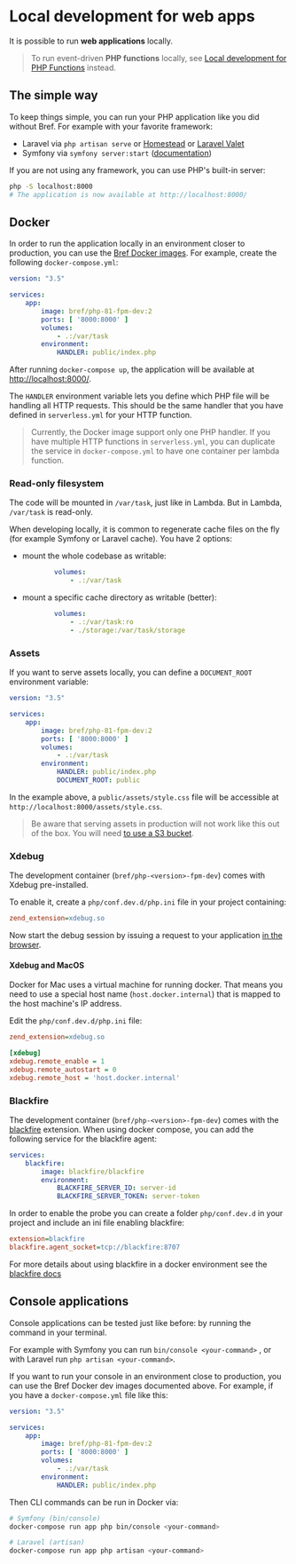 # Local development for web apps

It is possible to run **web applications** locally.

> To run event-driven **PHP functions** locally, see [Local development for PHP Functions](/docs/function/local-development.mdx) instead.

## The simple way

To keep things simple, you can run your PHP application like you did without Bref. For example with your favorite framework:

- Laravel via `php artisan serve` or [Homestead](https://laravel.com/docs/homestead) or [Laravel Valet](https://laravel.com/docs/valet)
- Symfony via `symfony server:start` ([documentation](https://symfony.com/doc/current/setup/symfony_server.html))

If you are not using any framework, you can use PHP's built-in server:

```bash
php -S localhost:8000
# The application is now available at http://localhost:8000/
```

## Docker

In order to run the application locally in an environment closer to production, you can use the [Bref Docker images](https://hub.docker.com/u/bref). For example, create the following `docker-compose.yml`:

```yaml
version: "3.5"

services:
    app:
        image: bref/php-81-fpm-dev:2
        ports: [ '8000:8000' ]
        volumes:
            - .:/var/task
        environment:
            HANDLER: public/index.php
```

After running `docker-compose up`, the application will be available at [http://localhost:8000/](http://localhost:8000/).

The `HANDLER` environment variable lets you define which PHP file will be handling all HTTP requests. This should be the same handler that you have defined in `serverless.yml` for your HTTP function.

> Currently, the Docker image support only one PHP handler. If you have multiple HTTP functions in `serverless.yml`, you can duplicate the service in `docker-compose.yml` to have one container per lambda function.

### Read-only filesystem

The code will be mounted in `/var/task`, just like in Lambda. But in Lambda, `/var/task` is read-only.

When developing locally, it is common to regenerate cache files on the fly (for example Symfony or Laravel cache). You have 2 options:

- mount the whole codebase as writable:

    ```yaml
            volumes:
                - .:/var/task
    ```
- mount a specific cache directory as writable (better):

    ```yaml
            volumes:
                - .:/var/task:ro
                - ./storage:/var/task/storage
    ```

### Assets

If you want to serve assets locally, you can define a `DOCUMENT_ROOT` environment variable:

```yaml
version: "3.5"

services:
    app:
        image: bref/php-81-fpm-dev:2
        ports: [ '8000:8000' ]
        volumes:
            - .:/var/task
        environment:
            HANDLER: public/index.php
            DOCUMENT_ROOT: public
```

In the example above, a `public/assets/style.css` file will be accessible at `http://localhost:8000/assets/style.css`.

> Be aware that serving assets in production will not work like this out of the box. You will need [to use a S3 bucket](/docs/runtimes/http.mdx#assets).

### Xdebug

The development container (`bref/php-<version>-fpm-dev`) comes with Xdebug pre-installed.

To enable it, create a `php/conf.dev.d/php.ini` file in your project containing:

```ini
zend_extension=xdebug.so
```

Now start the debug session by issuing a request to your application [in the browser](https://xdebug.org/docs/remote#starting).

#### Xdebug and MacOS

Docker for Mac uses a virtual machine for running docker. That means you need to use a special host name (`host.docker.internal`) that is mapped to the host machine's IP address.

Edit the `php/conf.dev.d/php.ini` file:

```ini
zend_extension=xdebug.so

[xdebug]
xdebug.remote_enable = 1
xdebug.remote_autostart = 0
xdebug.remote_host = 'host.docker.internal'
```

### Blackfire

The development container (`bref/php-<version>-fpm-dev`) comes with the [blackfire](https://www.blackfire.io/) extension. When using docker compose, you can add the following service for the blackfire agent:

```yaml
services:
    blackfire:
        image: blackfire/blackfire
        environment:
            BLACKFIRE_SERVER_ID: server-id
            BLACKFIRE_SERVER_TOKEN: server-token
```

In order to enable the probe you can create a folder `php/conf.dev.d` in your project and include an ini file enabling blackfire:

```ini
extension=blackfire
blackfire.agent_socket=tcp://blackfire:8707
```

For more details about using blackfire in a docker environment see the [blackfire docs](https://blackfire.io/docs/integrations/docker)

## Console applications

Console applications can be tested just like before: by running the command in your terminal.

For example with Symfony you can run `bin/console <your-command>` , or with Laravel run `php artisan <your-command>`.

If you want to run your console in an environment close to production, you can use the Bref Docker dev images documented above. For example, if you have a `docker-compose.yml` file like this:

```yaml
version: "3.5"

services:
    app:
        image: bref/php-81-fpm-dev:2
        ports: [ '8000:8000' ]
        volumes:
            - .:/var/task
        environment:
            HANDLER: public/index.php
```

Then CLI commands can be run in Docker via:

```bash
# Symfony (bin/console)
docker-compose run app php bin/console <your-command>

# Laravel (artisan)
docker-compose run app php artisan <your-command>
```

